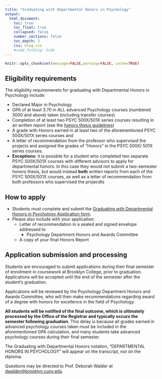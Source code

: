```yaml
---
title: "Graduating with Departmental Honors in Psychology"
output:
  html_document:
    toc: true
    toc_float: true
    collapsed: false
    number_sections: false
    toc_depth: 3
    css: blog.css
    #code_folding: hide
---
```


```r
knitr::opts_chunk$set(message=FALSE,warning=FALSE, cache=TRUE)
```

## Eligibility requirements

The eligibility requiremenets for graduating with Departmental Honors in Psychology include:

- Declared Major in Psychology
- GPA of at least 3.70 in ALL advanced  Psychology courses (numbered 3000 and above) taken (including transfer courses)
- Completion of at least two PSYC 500X/501X series courses resulting in an written report (see the [honors thesis guidelines](./Thesis.html))
- A grade with Honors earned in at least two of the aforementioned PSYC 500X/501X series courses and
- A letter of recommendation from the professor who supervised the projects and assigned the grades of "Honors" in the PSYC 500X/ 501X series courses.
- **Exceptions**: it is possible for a student who completed two separate PSYC 500X/501X courses with different advisors to apply for departmental honors. In this case they would not submit a two-semester honors thesis, but would instead **both** written reports from each of the PSYC 500X/501X courses, as well as a letter of recommendation from both professors who supervised the projecdts

## How to apply

- Students must complete and submit the [Graduating with Departmental Honors in Psychology Application form]().
- Please also include with your application: 
    - Letter of recommendation in a sealed and signed envelope addressed to
        - Psychology Department Honors and Awards Committee
    - A copy of your final Honors Report
    
## Application submission and processing

Students are encouraged to submit applications during their final semester of enrollment in coursework at Brooklyn College, prior to graduation. Applications will be accepted until the end of the semester after the student’s graduation.

Applications will be reviewed by the Psychology Department Honors and Awards Committee, who will then make recommendations regarding award of a degree with honors for excellence in the field of Psychology.

**All students will be notified of the final outcome, which is ultimately processed by the Office of the Registrar and typically occurs the semester following graduation**. This delay is because all grades earned in advanced psychology courses taken must be included in the aforementioned GPA calculation, and many students take advanced psychology courses during their final semester. 

The Graduating with Departmental Honors notation, "DEPARTMENTAL HONORS IN PSYCHOLOGY" will appear on the transcript, not on the diploma.

Questions may be directed to Prof. Deborah Walder at [dwalder@brooklyn.cuny.edu](dwalder@brooklyn.cuny.edu)


